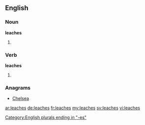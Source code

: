 ==English==

===Noun===
'''leaches'''

# {{plural of|leach}}

===Verb===
'''leaches'''

# {{third-person singular of|leach}}

===Anagrams===
* [[Chelsea#English|Chelsea]]

[[Category:English plurals ending in "-es"]]

[[ar:leaches]]
[[de:leaches]]
[[fr:leaches]]
[[my:leaches]]
[[sv:leaches]]
[[vi:leaches]]